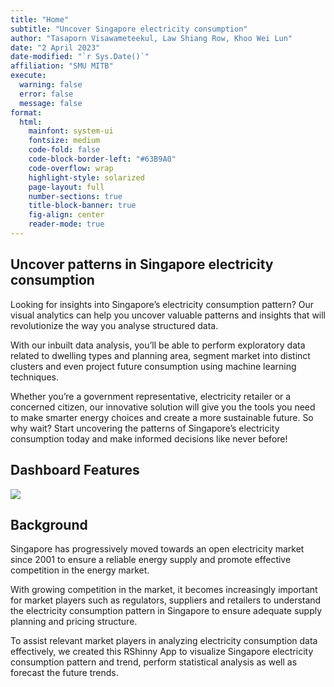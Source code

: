 ```yaml
---
title: "Home"
subtitle: "Uncover Singapore electricity consumption"
author: "Tasaporn Visawameteekul, Law Shiang Row, Khoo Wei Lun"
date: "2 April 2023"
date-modified: "`r Sys.Date()`"
affiliation: "SMU MITB"
execute:
  warning: false
  error: false
  message: false
format: 
  html:
    mainfont: system-ui
    fontsize: medium
    code-fold: false
    code-block-border-left: "#63B9A0"
    code-overflow: wrap
    highlight-style: solarized
    page-layout: full
    number-sections: true
    title-block-banner: true
    fig-align: center
    reader-mode: true
---
```


## Uncover patterns in Singapore electricity consumption

Looking for insights into Singapore's electricity consumption pattern? Our visual analytics can help you uncover valuable patterns and insights that will revolutionize the way you analyse structured data.

With our inbuilt data analysis, you'll be able to perform exploratory data related to dwelling types and planning area, segment market into distinct clusters and even project future consumption using machine learning techniques.

Whether you're a government representative, electricity retailer or a concerned citizen, our innovative solution will give you the tools you need to make smarter energy choices and create a more sustainable future. So why wait? Start uncovering the patterns of Singapore's electricity consumption today and make informed decisions like never before!

## Dashboard Features

![](images/image-1088599432.png)

## Background

Singapore has progressively moved towards an open electricity market since 2001 to ensure a reliable energy supply and promote effective competition in the energy market.

With growing competition in the market, it becomes increasingly important for market players such as regulators, suppliers and retailers to understand the electricity consumption pattern in Singapore to ensure adequate supply planning and pricing structure.

To assist relevant market players in analyzing electricity consumption data effectively, we created this RShinny App to visualize Singapore electricity consumption pattern and trend, perform statistical analysis as well as forecast the future trends.
